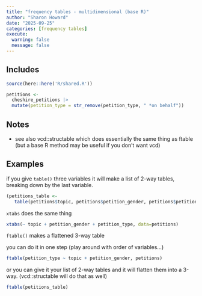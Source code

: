 ```yaml
---
title: "frequency tables - multidimensional (base R)"
author: "Sharon Howard"
date: "2025-09-25"
categories: [frequency tables]
execute:
  warning: false
  message: false
---
```



## Includes

```r
source(here::here('R/shared.R'))

petitions <-
  cheshire_petitions |>
  mutate(petition_type = str_remove(petition_type, " *on behalf"))
```


## Notes

- see also vcd::structable which does essentially the same thing as ftable (but a base R method may be useful if you don't want vcd)


## Examples

if you give `table()` three variables it will make a list of 2-way tables, breaking down by the last variable.

```r
(petitions_table <- 
   table(petitions$topic, petitions$petition_gender, petitions$petition_type) )
```

`xtabs` does the same thing

```r
xtabs(~ topic + petition_gender + petition_type, data=petitions) 
```



`ftable()` makes a flattened 3-way table

you can do it in one step (play around with order of variables...)

```r
ftable(petition_type ~ topic + petition_gender, petitions) 
```

or you can give it your list of 2-way tables and it will flatten them into a 3-way. (vcd::structable will do that as well)

```r
ftable(petitions_table)
```












